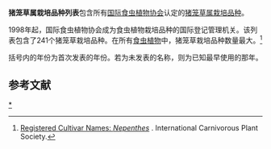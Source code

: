 '''猪笼草属栽培品种列表'''包含所有[[国际食虫植物协会|国际食虫植物协会]]认定的[[猪笼草属|猪笼草属]][[栽培品种|栽培品种]]。

1998年起，国际食虫植物协会成为食虫植物栽培品种的国际登记管理机关。该列表包含了241个猪笼草栽培品种。在所有[[食虫植物|食虫植物]]中，猪笼草栽培品种数量最大。<ref name="icps">[http://www.carnivorousplants.org/cultivars/names.php?name=Nepenthes Registered Cultivar Names: ''Nepenthes''] {{webarchive|url=https://web.archive.org/web/20090708093329/http://www.carnivorousplants.org/cultivars/names.php?name=Nepenthes |date=2009-07-08 }}. International Carnivorous Plant Society.</ref>

括号内的年份为首次发表的年份。若为未发表的名称，则为已知最早使用的那年。

{{columns-list|4|
*[[Nepenthes_'Accentual_Koto'|''Nepenthes'' 'Accentual Koto']] (1984)
*[[Nepenthes_'Adorable_Fuso'|''Nepenthes'' 'Adorable Fuso']] (1999)
*[[Nepenthes_'Aglow_Koto'|''Nepenthes'' 'Aglow Koto']] (1985)
*[[Nepenthes_'Aichi'|''Nepenthes'' 'Aichi']] (1986)
*[[Nepenthes_'Akaba'|''Nepenthes'' 'Akaba']] (1995)
*[[Nepenthes_'Alba'|''Nepenthes'' 'Alba']] (1994)
*[[Nepenthes_'Alta_May'|''Nepenthes'' 'Alta May']] (1994)
*[[Nepenthes_'Ambrosial_Koto'|''Nepenthes'' 'Ambrosial Koto']] (1983)
*[[Nepenthes_'Amy_Michelle'|''Nepenthes'' 'Amy Michelle']] (1994)
*[[Nepenthes_'Asahi'|''Nepenthes'' 'Asahi']] (1999)
*[[Nepenthes_'Attractive_Fuso'|''Nepenthes'' 'Attractive Fuso']] (1999)
*[[Nepenthes_'Attractive_Koto'|''Nepenthes'' 'Attractive Koto']] (1995)
*[[Nepenthes_'Balmy_Koto'|''Nepenthes'' 'Balmy Koto']] (1983)
*[[Nepenthes_'Bario'|''Nepenthes'' 'Bario']] (1999)
*[[Nepenthes_'Bastido'|''Nepenthes'' 'Bastido']] (1996)
*[[Nepenthes_'Bella'|''Nepenthes'' 'Bella']] (1999)
*[[Nepenthes_'Benign_Koto'|''Nepenthes'' 'Benign Koto']] (1994)
*[[Nepenthes_'Bizen'|''Nepenthes'' 'Bizen']] (1999)
*[[Nepenthes_'Boca_Rose'|''Nepenthes'' 'Boca Rose']] (1994)
*[[Nepenthes_'Boschiana_Mimic'|''Nepenthes'' 'Boschiana Mimic']] (1985)
*[[Nepenthes_'Bruce_Bednar'|''Nepenthes'' 'Bruce Bednar']] (2000)
*[[Nepenthes_'Cantley's_Red'|''Nepenthes'' 'Cantley's Red']] (1986)
*[[Nepenthes_'Cathy_Jo'|''Nepenthes'' 'Cathy Jo']] (1993)
*[[Nepenthes_'Dainty_Koto'|''Nepenthes'' 'Dainty Koto']] (1985)
*[[Nepenthes_'Dashy_Koto'|''Nepenthes'' 'Dashy Koto']] (1984)
*[[Nepenthes_'David_Parkyn'|''Nepenthes'' 'David Parkyn']] (1996)
*[[Nepenthes_'Decorous_Koto'|''Nepenthes'' 'Decorous Koto']] (1994)
*[[Nepenthes_'Delectable_Koto'|''Nepenthes'' 'Delectable Koto']] (1994)
*[[Nepenthes_'Delightful_Koto'|''Nepenthes'' 'Delightful Koto']] (1994)
*[[Nepenthes_'Dignified_Koto'|''Nepenthes'' 'Dignified Koto']] (1994)
*[[Nepenthes_'Dinkum_Koto'|''Nepenthes'' 'Dinkum Koto']] (1990)
*[[Nepenthes_'Director_George_T._Moore'|''Nepenthes'' 'Director George T. Moore']] (1950)
*[[Nepenthes_'Divine_Koto'|''Nepenthes'' 'Divine Koto']] (1994)
*[[Nepenthes_'Dr._D._C._Fairburn'|''Nepenthes'' 'Dr. D. C. Fairburn']] (1950)
*[[Nepenthes_'Dr._Edgar_Anderson'|''Nepenthes'' 'Dr. Edgar Anderson']] (1950)
*[[Nepenthes_'Dr._John_Macfarlane'|''Nepenthes'' 'Dr. John Macfarlane']] (1909)
*[[Nepenthes_'Dreamy_Koto'|''Nepenthes'' 'Dreamy Koto']] (1990)
*[[Nepenthes_'Dreamy_Yamamoto'|''Nepenthes'' 'Dreamy Yamamoto']] (1995)
*[[Nepenthes_'Dwarf_Peacock'|''Nepenthes'' 'Dwarf Peacock']] (1994)
*[[Nepenthes_'Easeful_Koto'|''Nepenthes'' 'Easeful Koto']] (1987)
*[[Nepenthes_'East_Everglades'|''Nepenthes'' 'East Everglades']] (1996)
*[[Nepenthes_'Ebony_Koto'|''Nepenthes'' 'Ebony Koto']] (1994)
*[[Nepenthes_'Ecstatic_Koto'|''Nepenthes'' 'Ecstatic Koto']] (1984)
*[[Nepenthes_'Effulgent_Koto'_(1987)|''Nepenthes'' 'Effulgent Koto']] (1987)
*[[Nepenthes_'Effulgent_Koto'_(1995)|''Nepenthes'' 'Effulgent Koto']] (1995)
*[[Nepenthes_'Elaborative_Koto'|''Nepenthes'' 'Elaborative Koto']] (1994)
*[[Nepenthes_'Elegance'|''Nepenthes'' 'Elegance']] (1986)
*[[Nepenthes_'Elfine_Koto'|''Nepenthes'' 'Elfine Koto']] (1994)
*[[Nepenthes_'Emmarene'|''Nepenthes'' 'Emmarene']] (1991)
*[[Nepenthes_'Emmarene_Savanah_Rose'|''Nepenthes'' 'Emmarene Savanah Rose']] (1994)
*[[Nepenthes_'Emotional_Koto'|''Nepenthes'' 'Emotional Koto']] (1990)
*[[Nepenthes_'Engaging_Koto'|''Nepenthes'' 'Engaging Koto']] (1994)
*[[Nepenthes_'Eternal_Koto'|''Nepenthes'' 'Eternal Koto']] (1994)
*[[Nepenthes_'F._W._Moore'|''Nepenthes'' 'F. W. Moore']] (1904)
*[[Nepenthes_'Fabulous_Koto'|''Nepenthes'' 'Fabulous Koto']] (1994)
*[[Nepenthes_'Facetious_Koto'|''Nepenthes'' 'Facetious Koto']] (1994)
*[[Nepenthes_'Facile_Koto'|''Nepenthes'' 'Facile Koto']] (1987)
*[[Nepenthes_'Fat_Boy'|''Nepenthes'' 'Fat Boy']] (2010)
*[[Nepenthes_'Felicitous_Koto'|''Nepenthes'' 'Felicitous Koto']] (1994)
*[[Nepenthes_'Feminine_Koto'|''Nepenthes'' 'Feminine Koto']] (1994)
*[[Nepenthes_'Ferny_Koto'|''Nepenthes'' 'Ferny Koto']] (1999)
*[[Nepenthes_'Fervent_Koto'|''Nepenthes'' 'Fervent Koto']] (1994)
*[[Nepenthes_'Festal_Koto'|''Nepenthes'' 'Festal Koto']] (1994)
*[[Nepenthes_'Festive_Koto'|''Nepenthes'' 'Festive Koto']] (1989)
*[[Nepenthes_'Feverish_Koto'|''Nepenthes'' 'Feverish Koto']] (1994)
*[[Nepenthes_'Fickle_Koto'|''Nepenthes'' 'Fickle Koto']] (1994)
*[[Nepenthes_'Fine_Koto'|''Nepenthes'' 'Fine Koto']] (1994)
*[[Nepenthes_'Forceful_Koto'|''Nepenthes'' 'Forceful Koto']] (1994)
*[[Nepenthes_'Foremost_Koto'|''Nepenthes'' 'Foremost Koto']] (1994)
*[[Nepenthes_'Formal_Koto'|''Nepenthes'' 'Formal Koto']] (1994)
*[[Nepenthes_'Frau_Anna_Babl'|''Nepenthes'' 'Frau Anna Babl']] (1998)
*[[Nepenthes_'Freely_Koto'|''Nepenthes'' 'Freely Koto']] (1999)
*[[Nepenthes_'Frieda_Crisp'|''Nepenthes'' 'Frieda Crisp']] (1998)
*[[Nepenthes_'Frosty_Koto'|''Nepenthes'' 'Frosty Koto']] (1994)
*[[Nepenthes_'Fruity_Koto'|''Nepenthes'' 'Fruity Koto']] (1994)
*[[Nepenthes_'Fulgent_Koto'|''Nepenthes'' 'Fulgent Koto']] (1987)
*[[Nepenthes_'Fumi'|''Nepenthes'' 'Fumi']] (1999)
*[[Nepenthes_'Fuso'|''Nepenthes'' 'Fuso']] (1989)
*[[Nepenthes_'Gentle'|''Nepenthes'' 'Gentle']] (2003)
*[[Nepenthes_'Gerald_Ulrici'|''Nepenthes'' 'Gerald Ulrici']] (1950)
*[[Nepenthes_'Gerontic_Koto'|''Nepenthes'' 'Gerontic Koto']] (1999)
*[[Nepenthes_'Giddy_Koto'|''Nepenthes'' 'Giddy Koto']] (1994)
*[[Nepenthes_'Glaring_Koto'|''Nepenthes'' 'Glaring Koto']] (1994)
*[[Nepenthes_'Glazy_Koto'|''Nepenthes'' 'Glazy Koto']] (1994)
*[[Nepenthes_'Gloire_des_Ardennes'|''Nepenthes'' 'Gloire des Ardennes']] (1911)
*[[Nepenthes_'Glorious_Koto'|''Nepenthes'' 'Glorious Koto']] (1994)
*[[Nepenthes_'Glossy_Koto'|''Nepenthes'' 'Glossy Koto']] (1994)
*[[Nepenthes_'Gold_Star'|''Nepenthes'' 'Gold Star']] (1992)
*[[Nepenthes_'Greenhorn'|''Nepenthes'' 'Greenhorn']] (1989)
*[[Nepenthes_'Grey_Mist'|''Nepenthes'' 'Grey Mist']] (1996)
*[[Nepenthes_'Hachijo'_(1987)|''Nepenthes'' 'Hachijo']] (1987)
*[[Nepenthes_'Hachijo'_(1992)|''Nepenthes'' 'Hachijo']] (1992)
*[[Nepenthes_'Haguro'|''Nepenthes'' 'Haguro']] (1999)
*[[Nepenthes_'Hamafuefuki'|''Nepenthes'' 'Hamafuefuki']] (1995)
*[[Nepenthes_'Hamakumiko'|''Nepenthes'' 'Hamakumiko']] (1989)
*[[Nepenthes_'Heian'|''Nepenthes'' 'Heian']] (1985)
*[[Nepenthes_'Henry_Shaw'|''Nepenthes'' 'Henry Shaw']] (1950)
*[[Nepenthes_'Hideki'|''Nepenthes'' 'Hideki']] (1995)
*[[Nepenthes_'Highland'|''Nepenthes'' 'Highland']] (1998)
*[[Nepenthes_'Hirakata'|''Nepenthes'' 'Hirakata']] (1999)
*[[Nepenthes_'Hiramasa'|''Nepenthes'' 'Hiramasa']] (1995)
*[[Nepenthes_'Hiroko'|''Nepenthes'' 'Hiroko']] (1999)
*[[Nepenthes_'Hortulanus_Otten'|''Nepenthes'' 'Hortulanus Otten']] (2004)
*[[Nepenthes_'Hyogo'|''Nepenthes'' 'Hyogo']] (1995)
*[[Nepenthes_'Idyllic_Koto'|''Nepenthes'' 'Idyllic Koto']] (1996)
*[[Nepenthes_'Igneous_Koto'|''Nepenthes'' 'Igneous Koto']] (1994)
*[[Nepenthes_'Ile_de_France'|''Nepenthes'' 'Ile de France']] (1983)
*[[Nepenthes_'Immobile_Koto'|''Nepenthes'' 'Immobile Koto']] (1994)
*[[Nepenthes_'Issey'|''Nepenthes'' 'Issey']] (1989)
*[[Nepenthes_'J_&_B'|''Nepenthes'' 'J & B']] (1999)
*[[Nepenthes_'Jack_Finney'|''Nepenthes'' 'Jack Finney']] (1998)
*[[Nepenthes_'Jeanie_Babe'|''Nepenthes'' 'Jeanie Babe']] (1996)
*[[Nepenthes_'Jessica_Laureen'|''Nepenthes'' 'Jessica Laureen']] (1994)
*[[Nepenthes_'Joanne_Holland'|''Nepenthes'' 'Joanne Holland']] (1989)
*[[Nepenthes_'Joseph_Cutak'|''Nepenthes'' 'Joseph Cutak']] (1950)
*[[Nepenthes_'Judith_Finn'|''Nepenthes'' 'Judith Finn']] (1998)
*[[Nepenthes_'Kalamity'|''Nepenthes'' 'Kalamity']] (1994)
*[[Nepenthes_'Kametodo'|''Nepenthes'' 'Kametodo']] (1999)
*[[Nepenthes_'Kashiwa'|''Nepenthes'' 'Kashiwa']] (1999)
*[[Nepenthes_'Katharine_Moore'|''Nepenthes'' 'Katharine Moore']] (1950)
*[[Nepenthes_'Kayoko'|''Nepenthes'' 'Kayoko']] (1999)
*[[Nepenthes_'Kei'|''Nepenthes'' 'Kei']] (1999)
*[[Nepenthes_'Kihachijo'|''Nepenthes'' 'Kihachijo']] (1995)
*[[Nepenthes_'Kishino'|''Nepenthes'' 'Kishino']] (1999)
*[[Nepenthes_'Kiso'|''Nepenthes'' 'Kiso']] (1995)
*[[Nepenthes_'Koiwado'_(1995)|''Nepenthes'' 'Koiwado']] (1995)
*[[Nepenthes_'Koiwado'_(1999)|''Nepenthes'' 'Koiwado']] (1999)
*[[Nepenthes_'Kokkome'|''Nepenthes'' 'Kokkome']] (1995)
*[[Nepenthes_'Kosobe'|''Nepenthes'' 'Kosobe']] (1979)
*[[Nepenthes_'Kosobe'|''Nepenthes'' 'Kosobe']] (1995)
*[[Nepenthes_'Kyoko'|''Nepenthes'' 'Kyoko']] (1999)
*[[Nepenthes_'L'Insolite'|''Nepenthes'' 'L'Insolite']] (1906)
*[[Nepenthes_'Lady_Pauline'|''Nepenthes'' 'Lady Pauline']] (2007)
*[[Nepenthes_'Lake_Poso'|''Nepenthes'' 'Lake Poso']] (2009)
*[[Nepenthes_'LeeAnn_Marie'|''Nepenthes'' 'LeeAnn Marie']] (1994)
*[[Nepenthes_'Lewis_Bradbury'|''Nepenthes'' 'Lewis Bradbury']] (1914)
*[[Nepenthes_'Lieut._R._Bradford_Pring'|''Nepenthes'' 'Lieut. R. Bradford Pring']] (1950)
*[[Nepenthes_'Londt'|''Nepenthes'' 'Londt']] (1996)
*[[Nepenthes_'Luzon'|''Nepenthes'' 'Luzon']] (1995)
*[[Nepenthes_'Manny_Herrera'|''Nepenthes'' 'Manny Herrera']] (1995)
*[[Nepenthes_'Marie'|''Nepenthes'' 'Marie']] (1998)
*[[Nepenthes_'Mary_Cruz'|''Nepenthes'' 'Mary Cruz']] (1993)
*[[Nepenthes_'Mekata'|''Nepenthes'' 'Mekata']] (1999)
*[[Nepenthes_'Menarabe'|''Nepenthes'' 'Menarabe']] (1999)
*[[Nepenthes_'Mercury'|''Nepenthes'' 'Mercury']] (1999)
*[[Nepenthes_'Michael_Lee'|''Nepenthes'' 'Michael Lee']] (1994)
*[[Nepenthes_'Midori'|''Nepenthes'' 'Midori']] (1999)
*[[Nepenthes_'Mihara'|''Nepenthes'' 'Mihara']] (1995)
*[[Nepenthes_'Mimic'|''Nepenthes'' 'Mimic']] (1985)
*[[Nepenthes_'Minami'|''Nepenthes'' 'Minami']] (1999)
*[[Nepenthes_'Minami_Triumph'|''Nepenthes'' 'Minami Triumph']] (1996)
*[[Nepenthes_'Mino'o'|''Nepenthes'' 'Mino'o']] (1979)
*[[Nepenthes_'Miranda'|''Nepenthes'' 'Miranda']] (2003)
*[[Nepenthes_'Mixta_Sanguinea'|''Nepenthes'' 'Mixta Sanguinea']] (1894)
*[[Nepenthes_'Miyo'|''Nepenthes'' 'Miyo']] (1999)
*[[Nepenthes_'Mizuho'|''Nepenthes'' 'Mizuho']] (1979)
*[[Nepenthes_'Nagamogo'|''Nepenthes'' 'Nagamogo']] (1987)
*[[Nepenthes_'Nago'|''Nepenthes'' 'Nago']] (1995)
*[[Nepenthes_'Nagoya'|''Nepenthes'' 'Nagoya']] (1979)
*[[Nepenthes_'Nagoya_Variegata'|''Nepenthes'' 'Nagoya Variegata']] (1979)
*[[Nepenthes_'Nakaccho'|''Nepenthes'' 'Nakaccho']] (1995)
*[[Nepenthes_'Nakanogo'|''Nepenthes'' 'Nakanogo']] (1995)
*[[Nepenthes_'Nanbara'|''Nepenthes'' 'Nanbara']] (1995)
*[[Nepenthes_'Nasu'|''Nepenthes'' 'Nasu']] (1989)
*[[Nepenthes_'Nell_Horner'|''Nepenthes'' 'Nell Horner']] (1950)
*[[Nepenthes_'Nighttime_Regal'|''Nepenthes'' 'Nighttime Regal']] (1997)
*[[Nepenthes_'Nina_Dodd'|''Nepenthes'' 'Nina Dodd']] (1988)
*[[Nepenthes_'Niwa'|''Nepenthes'' 'Niwa']] (1995)
*[[Nepenthes_'Noboriryu'|''Nepenthes'' 'Noboriryu']] (1995)
*[[Nepenthes_'Nora'|''Nepenthes'' 'Nora']] (1998)
*[[Nepenthes_'Ogo'|''Nepenthes'' 'Ogo']] (1995)
*[[Nepenthes_'Okazaki'|''Nepenthes'' 'Okazaki']] (1999)
*[[Nepenthes_'Okuyama'|''Nepenthes'' 'Okuyama']] (1995)
*[[Nepenthes_'Oriental_Rouge'|''Nepenthes'' 'Oriental Rouge']] (1995)
*[[Nepenthes_'Otokuni'|''Nepenthes'' 'Otokuni']] (1999)
*[[Nepenthes_'Peter_D'Amato'|''Nepenthes'' 'Peter D'Amato']] (1998)
*[[Nepenthes_'Petra'|''Nepenthes'' 'Petra']] (1996)
*[[Nepenthes_'Pisacho'|''Nepenthes'' 'Pisacho']] (1996)
*[[Nepenthes_'Prosperity'_(1986)|''Nepenthes'' 'Prosperity']] (1986)
*[[Nepenthes_'Prosperity'_(1995)|''Nepenthes'' 'Prosperity']] (1995)
*[[Nepenthes_'Rapa'|''Nepenthes'' 'Rapa']] (1999)
*[[Nepenthes_'Raven'|''Nepenthes'' 'Raven']] (1996)
*[[Nepenthes_'Red_Rocket'|''Nepenthes'' 'Red Rocket']] (2010)
*[[Nepenthes_'Red_Skeleton'|''Nepenthes'' 'Red Skeleton']] (1998)
*[[Nepenthes_'Remilly'|''Nepenthes'' 'Remilly']] (1905)
*[[Nepenthes_'Rex'|''Nepenthes'' 'Rex']] (1998)
*[[Nepenthes_'Rokko'|''Nepenthes'' 'Rokko']] (1979)
*[[Nepenthes_'Ron_Determann'|''Nepenthes'' 'Ron Determann']] (1989)
*[[Nepenthes_'Rouge'|''Nepenthes'' 'Rouge']] (1994)
*[[Nepenthes_'Rubra'|''Nepenthes'' 'Rubra']] (1985)
*[[Nepenthes_'Ruby'|''Nepenthes'' 'Ruby']] (1908)
*[[Nepenthes_'Sachiko'|''Nepenthes'' 'Sachiko']] (1999)
*[[Nepenthes_'Saitoh'|''Nepenthes'' 'Saitoh']] (1999)
*[[Nepenthes_'Sakura'_(1995)|''Nepenthes'' 'Sakura']] (1995)
*[[Nepenthes_'Sakura'_(1999)|''Nepenthes'' 'Sakura']] (1999)
*[[Nepenthes_'Sanderiana'|''Nepenthes'' 'Sanderiana']] (1980)
*[[Nepenthes_'Sanglant'|''Nepenthes'' 'Sanglant']] (1909)
*[[Nepenthes_'Santa_Mira'|''Nepenthes'' 'Santa Mira']] (1998)
*[[Nepenthes_'Sanyo'|''Nepenthes'' 'Sanyo']] (1999)
*[[Nepenthes_'Saturn'|''Nepenthes'' 'Saturn']] (1999)
*[[Nepenthes_'Savanah_Rose'|''Nepenthes'' 'Savanah Rose']] (1999)
*[[Nepenthes_'Scarlet_Splash'|''Nepenthes'' 'Scarlet Splash']] (2001)
*[[Nepenthes_'Sens'|''Nepenthes'' 'Sens']] (1998)
*[[Nepenthes_'Shamenbana'|''Nepenthes'' 'Shamenbana']] (1995)
*[[Nepenthes_'Shinjiku'|''Nepenthes'' 'Shinjiku']] (1979)
*[[Nepenthes_'Shinjuku'|''Nepenthes'' 'Shinjuku']] (1979)
*[[Nepenthes_'Shinjuku_Grandifolia'|''Nepenthes'' 'Shinjuku Grandifolia']] (1985)
*[[Nepenthes_'Shivas_Regal'|''Nepenthes'' 'Shivas Regal']] (1997)
*[[Nepenthes_'Showa'|''Nepenthes'' 'Showa']] (1999)
*[[Nepenthes_'Singapore_Giant'|''Nepenthes'' 'Singapore Giant']] (1998)
*[[Nepenthes_'Sir_William_Thiselton_Dyer'|''Nepenthes'' 'Sir William Thiselton Dyer']] (1900)
*[[Nepenthes_'Snazz_Chas'|''Nepenthes'' 'Snazz Chas']] (1996)
*[[Nepenthes_'Sohma'|''Nepenthes'' 'Sohma']] (1989)
*[[Nepenthes_'Spali'|''Nepenthes'' 'Spali']] (1999)
*[[Nepenthes_'St._Louis'|''Nepenthes'' 'St. Louis']] (1950)
*[[Nepenthes_'Supari'|''Nepenthes'' 'Supari']] (1995)
*[[Nepenthes_'Superba'_(1931)|''Nepenthes'' 'Superba']] (1931)
*[[Nepenthes_'Superba'_(1994)|''Nepenthes'' 'Superba']] (1994)
*[[Nepenthes_'Suzue_Kondo'|''Nepenthes'' 'Suzue Kondo']] (1986)
*[[Nepenthes_'Taipei'|''Nepenthes'' 'Taipei']] (1995)
*[[Nepenthes_'Takao'|''Nepenthes'' 'Takao']] (1999)
*[[Nepenthes_'Takayuki_Sakai'|''Nepenthes'' 'Takayuki Sakai']] (1986)
*[[Nepenthes_'Tametomo'|''Nepenthes'' 'Tametomo']] (1995)
*[[Nepenthes_'Ted_Payne'|''Nepenthes'' 'Ted Payne']] (1994)
*[[Nepenthes_'Tokuyoshi_Kondo'|''Nepenthes'' 'Tokuyoshi Kondo']] (1986)
*[[Nepenthes_'Tomomi'|''Nepenthes'' 'Tomomi']] (1999)
*[[Nepenthes_'Trina'|''Nepenthes'' 'Trina']] (1996)
*[[Nepenthes_'Tsangoya'|''Nepenthes'' 'Tsangoya']] (1995)
*[[Nepenthes_'Tsujimoto'|''Nepenthes'' 'Tsujimoto']] (1979)
*[[Nepenthes_'Velvet'|''Nepenthes'' 'Velvet']] (2003)
*[[Nepenthes_'Venus'|''Nepenthes'' 'Venus']] (1999)
*[[Nepenthes_'Ville_de_Rouen'_(1983)|''Nepenthes'' 'Ville de Rouen']] (1983)
*[[Nepenthes_'Ville_de_Rouen'_(1995)|''Nepenthes'' 'Ville de Rouen']] (1995)
*[[Nepenthes_'Vittata'|''Nepenthes'' 'Vittata']] (1994)
*[[Nepenthes_'Winged'|''Nepenthes'' 'Winged']] (1995)
*[[Nepenthes_'Yakkome'|''Nepenthes'' 'Yakkome']] (1999)
*[[Nepenthes_'Yamana'|''Nepenthes'' 'Yamana']] (1999)
*[[Nepenthes_'Yatomi'|''Nepenthes'' 'Yatomi']] (1986)
*[[Nepenthes_'Yoyogi'|''Nepenthes'' 'Yoyogi']] (1989)
*[[Nepenthes_'Yubama'|''Nepenthes'' 'Yubama']] (1995)
*[[Nepenthes_'Zonal_Koto'|''Nepenthes'' 'Zonal Koto']] (1994)
}}

== 参考文献 ==
{{reflist}}

{{猪笼草属栽培种}}

[[Category:猪笼草属栽培种|*]]